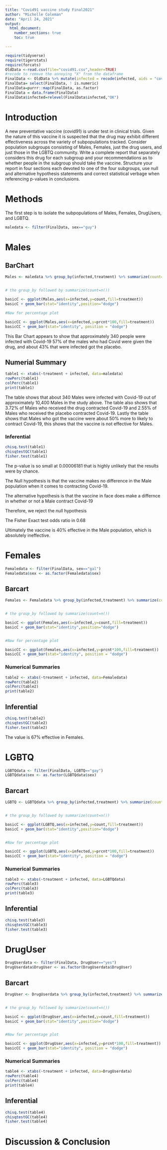```yaml
---
title: "Covid91 vaccine study Final2021"
author: "Michelle Coleman"
date: "April 24, 2021"
output: 
  html_document:
    number_sections: true
    toc: true

---
```


```r
require(tidyverse)
require(tigerstats)
require(forcats)
OldData <-read.csv(file="covid91.csv",header=TRUE)
#recode to remove the annoying "X" from the dataframe
FinalData <- OldData %>% mutate(infected = recode(infected, aids = "covid", none = "OK" )) %>% select(-one_of("X"))
FinalData= select(FinalData, ! is.numeric)
FinalData=purrr::map(FinalData, as.factor)
FinalData = data.frame(FinalData) 
FinalData$infected=relevel(FinalData$infected,"OK")
```



# Introduction

A new  preventative vaccine (covid91) is under test in clinical trials. Given the nature of this vaccine it is suspected that the drug may exhibit different effectiveness across the variety of subpopulations tracked. Consider population subgroups consisting of Males, Females, just the drug users, and just those in the LGBTQ community. Write a complete report that separately considers this drug for each subgroup and your recommendations as to whether people in the subgroup should take the vaccine. Structure your report in four sections each devoted to one of the four subgroups, use null and alternative hypothesis statements and correct statistical verbage when referencing p-values in conclusions.

# Methods

The first step is to isolate the subpopulations of Males, Females, DrugUsers, and LGBTQ.

```r
maledata <- filter(FinalData, sex=="guy")

```

# Males

## BarChart


```r
Males <- maledata %>% group_by(infected,treatment) %>% summarize(count=n()) %>% mutate(prcnt=count/sum(count))


# the group_by followed by summarize(count=n())

basicC <- ggplot(Males,aes(x=infected,y=count,fill=treatment))
basicC + geom_bar(stat="identity",position="dodge")

#Now for percentage plot

basicCC <- ggplot(Males,aes(x=infected,y=prcnt*100,fill=treatment)) 
basicCC + geom_bar(stat="identity", position = "dodge")
```
This Bar Chart appears to show that approximately 340 people were infected with Covid-19 57% of the males who had Covid were given the drug, and about 43% that were infected got the placebo.

## Numerial Summary

```r
table1 <- xtabs(~treatment + infected, data=maledata)
rowPerc(table1)
colPerc(table1)
print(table1)
```
The table shows that about 340 Males were infected with Covid-19 out of approximately 10,400 Males in the study above. The table also shows that 3.72% of Males who received the drug contracted Covid-19 and 2.55% of Males who received the placebo contracted Covid-19. Lastly the table shows that Males who got the vaccine were about 50% more to likely to contract Covid-19, this shows that the vaccine is not effective for Males.


### Inferential 

```r
chisq.test(table1)
chisqtestGC(table1)
fisher.test(table1)
```
The p-value is so small at 0.00006181 that is highly unlikely that the results were by chance.

The Null hypothesis is that the vaccine makes no difference in the Male population when it comes to contracting Covid-19.

The alternative hypothesis is that the vaccine in face does make a differnce in whether or not a Male contract Covid-19

Therefore, we reject the null hypothesis

The Fisher Exact test odds ratio in 0.68

Ultimately the vaccine is 40% effective in the Male population, which is absolutely ineffective.

# Females


```r
Femaledata <- filter(FinalData, sex=="gal")
Femaledata$sex <- as.factor(Femaledata$sex)
```

## Barcart

```r
Females <- Femaledata %>% group_by(infected,treatment) %>% summarize(count=n()) %>% mutate(prcnt=count/sum(count))


# the group_by followed by summarize(count=n())

basicC <- ggplot(Females,aes(x=infected,y=count,fill=treatment))
basicC + geom_bar(stat="identity",position="dodge")


#Now for percentage plot

basicCC <- ggplot(Females,aes(x=infected,y=prcnt*100,fill=treatment)) 
basicCC + geom_bar(stat="identity", position = "dodge")
```

### Numerical Summaries  

```r
table2 <- xtabs(~treatment + infected, data=Femaledata)
rowPerc(table2)
colPerc(table2)
print(table2)
```

## Inferential  

```r
chisq.test(table2)
chisqtestGC(table2)
fisher.test(table2)
```
The value is 67% effective in Females.


# LGBTQ

```r
LGBTQdata <- filter(FinalData, LGBTQ=="gay")
LGBTQdata$sex <- as.factor(LGBTQdata$sex)
```

## Barcart

```r
LGBTQ <- LGBTQdata %>% group_by(infected,treatment) %>% summarize(count=n()) %>% mutate(prcnt=count/sum(count))


# the group_by followed by summarize(count=n())

basicC <- ggplot(LGBTQ,aes(x=infected,y=count,fill=treatment))
basicC + geom_bar(stat="identity",position="dodge")


#Now for percentage plot

basicCC <- ggplot(LGBTQ,aes(x=infected,y=prcnt*100,fill=treatment)) 
basicCC + geom_bar(stat="identity", position = "dodge")
```


### Numerical Summaries  

```r
table3 <- xtabs(~treatment + infected, data=LGBTQdata)
rowPerc(table3)
colPerc(table3)
print(table3)
```

## Inferential  

```r
chisq.test(table3)
chisqtestGC(table3)
fisher.test(table3)

```

# DrugUser

```r
DrugUserdata <- filter(FinalData, DrugUser=="yes")
DrugUserdata$DrugUser <- as.factor(DrugUserdata$DrugUser)
```


## Barcart

```r
DrugUser <- DrugUserdata %>% group_by(infected,treatment) %>% summarize(count=n()) %>% mutate(prcnt=count/sum(count))


# the group_by followed by summarize(count=n())

basicC <- ggplot(DrugUser,aes(x=infected,y=count,fill=treatment))
basicC + geom_bar(stat="identity",position="dodge")


#Now for percentage plot

basicCC <- ggplot(DrugUser,aes(x=infected,y=prcnt*100,fill=treatment)) 
basicCC + geom_bar(stat="identity", position = "dodge")
```

### Numerical Summaries  

```r
table4 <- xtabs(~treatment + infected, data=DrugUserdata)
rowPerc(table4)
colPerc(table4)
print(table4)
```

## Inferential  

```r
chisq.test(table4)
chisqtestGC(table4)
fisher.test(table4)

```




# Discussion & Conclusion




